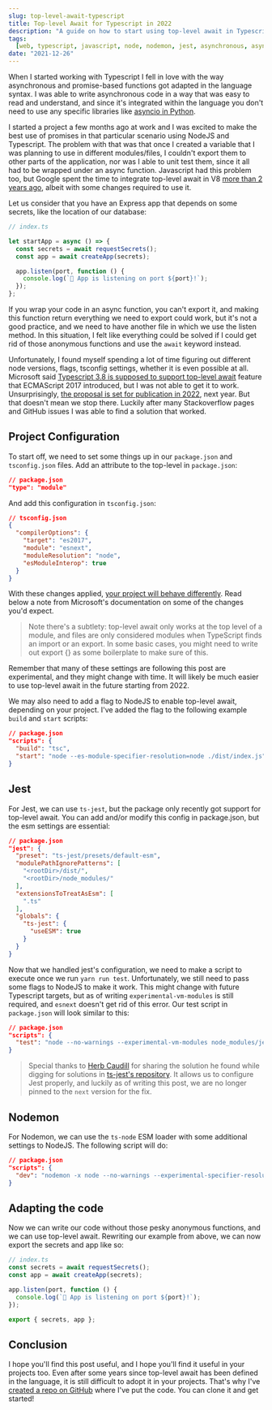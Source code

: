 ```yaml
---
slug: top-level-await-typescript
title: Top-level Await for Typescript in 2022
description: "A guide on how to start using top-level await in Typescript. This starter includes a TypeScript repo with the configuration necessary for Nodemon and Jest as well."
tags:
  [web, typescript, javascript, node, nodemon, jest, asynchronous, async, await]
date: "2021-12-26"
---
```


When I started working with Typescript I fell in love with the way asynchronous and promise-based functions got adapted in the language syntax.
I was able to write asynchronous code in a way that was easy to read and understand, and since it's integrated within the language you don't need to
use any specific libraries like [asyncio in Python](https://docs.python.org/3/library/asyncio-task.html#coroutines).

I started a project a few months ago at work and I was excited to make the best use of promises in that particular scenario using NodeJS and Typescript.
The problem with that was that once I created a variable that I was planning to use in different modules/files, I couldn't export them to other parts
of the application, nor was I able to unit test them, since it all had to be wrapped under an async function. Javascript had this problem too, but Google spent the time to
integrate top-level await in V8 [more than 2 years ago](https://v8.dev/features/top-level-await), albeit with some changes required to use it.

Let us consider that you have an Express app that depends on some secrets, like the location of our database:

```ts
// index.ts

let startApp = async () => {
  const secrets = await requestSecrets();
  const app = await createApp(secrets);

  app.listen(port, function () {
    console.log(`🚀 App is listening on port ${port}!`);
  });
};
```

If you wrap your code in an async function, you can't export it, and making this function return everything we need to export could work,
but it's not a good practice, and we need to have another file in which we use the listen method. In this situation, I felt like everything could be solved
if I could get rid of those anonymous functions and use the `await` keyword instead.

Unfortunately, I found myself spending a lot of time figuring out different node versions, flags, tsconfig settings, whether it is even possible at all.
Microsoft said [Typescript 3.8 is supposed to support top-level await](https://www.typescriptlang.org/docs/handbook/release-notes/typescript-3-8.html#top-level-await)
feature that ECMAScript 2017 introduced, but I was not able to get it to work. Unsurprisingly, [the proposal is set for publication in 2022](https://github.com/tc39/proposals/blob/main/finished-proposals.md), next year.
But that doesn't mean we stop there. Luckily after many Stackoverflow pages and GitHub issues I was able to find a solution that worked.

## Project Configuration

To start off, we need to set some things up in our `package.json` and `tsconfig.json` files. Add an attribute to the top-level in `package.json`:

```json
// package.json
"type": "module"
```

And add this configuration in `tsconfig.json`:

```json
// tsconfig.json
{
  "compilerOptions": {
    "target": "es2017",
    "module": "esnext",
    "moduleResolution": "node",
    "esModuleInterop": true
  }
}
```

With these changes applied, [your project will behave differently](https://www.typescriptlang.org/docs/handbook/release-notes/typescript-3-8.html#top-level-await). Read below a note from Microsoft's documentation on some of the changes you'd expect.

> Note there's a subtlety: top-level await only works at the top level of a module, and files are only considered modules when TypeScript finds an import or an export. In some basic cases, you might need to write out export {} as some boilerplate to make sure of this.

Remember that many of these settings are following this post are experimental, and they might change with time. It will likely be much easier
to use top-level await in the future starting from 2022.

We may also need to add a flag to NodeJS to enable top-level await, depending on your project.
I've added the flag to the following example `build` and `start` scripts:

```json
// package.json
"scripts": {
  "build": "tsc",
  "start": "node --es-module-specifier-resolution=node ./dist/index.js",
}
```

## Jest

For Jest, we can use `ts-jest`, but the package only recently got support for top-level await. You can add and/or modify this config in package.json, but the esm settings are essential:

```json
// package.json
"jest": {
  "preset": "ts-jest/presets/default-esm",
  "modulePathIgnorePatterns": [
    "<rootDir>/dist/",
    "<rootDir>/node_modules/"
  ],
  "extensionsToTreatAsEsm": [
    ".ts"
  ],
  "globals": {
    "ts-jest": {
      "useESM": true
    }
  }
}
```

Now that we handled jest's configuration, we need to make a script to execute once we run `yarn run test`. Unfortunately, we still need to pass some flags to NodeJS
to make it work. This might change with future Typescript targets, but as of writing `experimental-vm-modules` is still required, and `esnext` doesn't get rid of this error.
Our test script in `package.json` will look similar to this:

```json
// package.json
"scripts": {
  "test": "node --no-warnings --experimental-vm-modules node_modules/jest/bin/jest.js"
}
```

> Special thanks to [Herb Caudill](https://github.com/HerbCaudill) for sharing the solution he found while digging for solutions in [ts-jest's repository](https://github.com/kulshekhar/ts-jest/issues/2057#issuecomment-969045008).
> It allows us to configure Jest properly, and luckily as of writing this post, we are no longer pinned to the `next` version for the fix.

## Nodemon

For Nodemon, we can use the `ts-node` ESM loader with some additional settings to NodeJS. The following script will do:

```json
// package.json
"scripts": {
  "dev": "nodemon -x node --no-warnings --experimental-specifier-resolution=node --loader ts-node/esm index.ts"
}
```

## Adapting the code

Now we can write our code without those pesky anonymous functions, and we can use top-level await. Rewriting our example from above, we can now export the secrets and app like so:

```ts
// index.ts
const secrets = await requestSecrets();
const app = await createApp(secrets);

app.listen(port, function () {
  console.log(`🚀 App is listening on port ${port}!`);
});

export { secrets, app };
```

## Conclusion

I hope you'll find this post useful, and I hope you'll find it useful in your projects too. Even after some years since top-level await has been defined
in the language, it is still difficult to adopt it in your projects. That's why I've [created a repo on GitHub](https://github.com/alinalihassan/top-level-await) where I've put the code.
You can clone it and get started!
